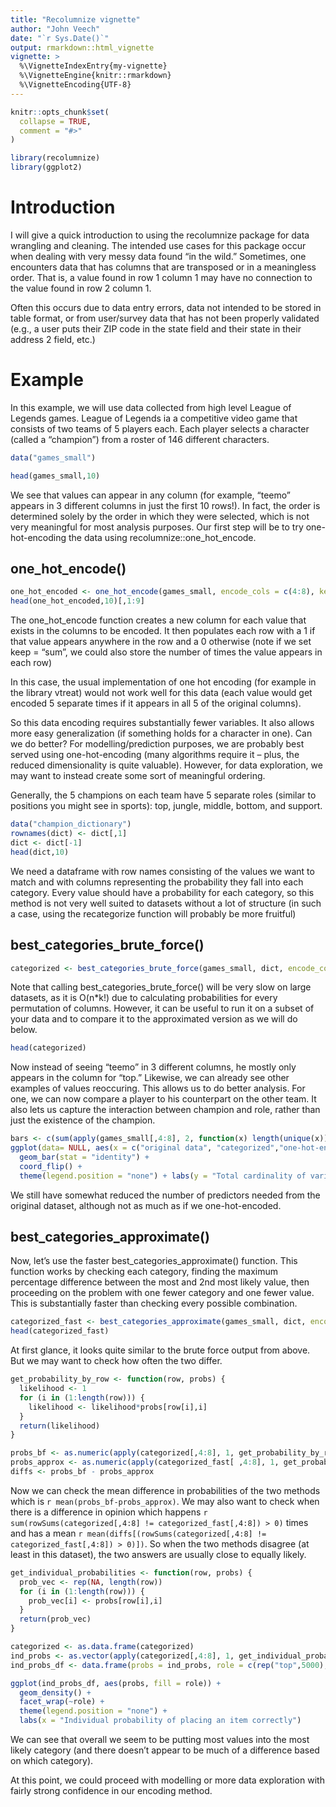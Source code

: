 ```yaml
---
title: "Recolumnize vignette"
author: "John Veech"
date: "`r Sys.Date()`"
output: rmarkdown::html_vignette
vignette: >
  %\VignetteIndexEntry{my-vignette}
  %\VignetteEngine{knitr::rmarkdown}
  %\VignetteEncoding{UTF-8}
---
```


```r
knitr::opts_chunk$set(
  collapse = TRUE,
  comment = "#>"
)
```

```r
library(recolumnize)
library(ggplot2)
```

# Introduction
I will give a quick introduction to using the recolumnize package for data wrangling and cleaning. The intended use cases for this package occur when dealing with very messy data found "in the wild." Sometimes, one encounters data that has columns that are transposed or in a meaningless order. That is, a value found in row 1 column 1 may have no connection to the value found in row 2 column 1. 

Often this occurs due to data entry errors, data not intended to be stored in table format, or from user/survey data that has not been properly validated (e.g., a user puts their ZIP code in the state field and their state in their address 2 field, etc.)

# Example
In this example, we will use data collected from high level League of Legends games. League of Legends ia a competitive video game that consists of two teams of 5 players each. Each player selects a character (called a "champion") from a roster of 146 different characters. 

```r
data("games_small")
```

```r
head(games_small,10)
```

We see that values can appear in any column (for example, "teemo" appears in 3 different columns in just the first 10 rows!). In fact, the order is determined solely by the order in which they were selected, which is not very meaningful for most analysis purposes. Our first step will be to try one-hot-encoding the data using recolumnize::one_hot_encode.

## one_hot_encode()

```r
one_hot_encoded <- one_hot_encode(games_small, encode_cols = c(4:8), keep = "exists", min_occurences = 1)
head(one_hot_encoded,10)[,1:9]
```

The one_hot_encode function creates a new column for each value that exists in the columns to be encoded. It then populates each row with a 1 if that value appears anywhere in the row and a 0 otherwise (note if we set keep = "sum", we could also store the number of times the value appears in each row)

In this case, the usual implementation of one hot encoding (for example in the library vtreat) would not work well for this data (each value would get encoded 5 separate times if it appears in all 5 of the original columns). 

So this data encoding requires substantially fewer variables. It also allows more easy generalization (if something holds for a character in one). Can we do better? For modelling/prediction purposes, we are probably best served using one-hot-encoding (many algorithms require it -- plus, the reduced dimensionality is quite valuable). However, for data exploration, we may want to instead create some sort of meaningful ordering.

Generally, the 5 champions on each team have 5 separate roles (similar to positions you might see in sports): top, jungle, middle, bottom, and support. 

```r
data("champion_dictionary")
rownames(dict) <- dict[,1]
dict <- dict[-1]
head(dict,10)
```
We need a dataframe with row names consisting of the values we want to match and with columns representing the probability they fall into each category. Every value should have a probability for each category, so this method is not very well suited to datasets without a lot of structure (in such a case, using the recategorize function will probably be more fruitful)

## best_categories_brute_force()

```r
categorized <- best_categories_brute_force(games_small, dict, encode_cols = c(4:8),ignore_warning = T)
```
Note that calling best_categories_brute_force() will be very slow on large datasets, as it is O(n*k!) due to calculating probabilities for every permutation of columns. However, it can be useful to run it on a subset of your data and to compare it to the approximated version as we will do below.

```r
head(categorized)
```

Now instead of seeing "teemo" in 3 different columns, he mostly only appears in the column for "top." Likewise, we can already see other examples of values reoccuring. This allows us to do better analysis. For one, we can now compare a player to his counterpart on the other team. It also lets us capture the interaction between champion and role, rather than just the existence of the champion.

```r
bars <- c(sum(apply(games_small[,4:8], 2, function(x) length(unique(x)))) ,sum(apply(categorized[,4:8],2,function(x) length(unique(x)))),sum(apply(one_hot_encoded[,4:148],2,function(x) length(unique(x)))))
ggplot(data= NULL, aes(x = c("original data", "categorized","one-hot-encoded"), y = bars,fill = c("#2b8cbe","#e34a33", "#fdbb84"))) +
  geom_bar(stat = "identity") +
  coord_flip() +
  theme(legend.position = "none") + labs(y = "Total cardinality of variables needed", x = "")
```

We still have somewhat reduced the number of predictors needed from the original dataset, although not as much as if we one-hot-encoded. 

## best_categories_approximate()

Now, let's use the faster best_categories_approximate() function. This function works by checking each category, finding the maximum percentage difference between the most and 2nd most likely value, then proceeding on the problem with one fewer category and one fewer value. This is substantially faster than checking every possible combination.

```r
categorized_fast <- best_categories_approximate(games_small, dict, encode_cols = c(4:8))
head(categorized_fast)
```

At first glance, it looks quite similar to the brute force output from above. But we may want to check how often the two differ.

```r
get_probability_by_row <- function(row, probs) {
  likelihood <- 1
  for (i in (1:length(row))) {
    likelihood <- likelihood*probs[row[i],i]
  }
  return(likelihood)
}

probs_bf <- as.numeric(apply(categorized[,4:8], 1, get_probability_by_row, dict))
probs_approx <- as.numeric(apply(categorized_fast[ ,4:8], 1, get_probability_by_row, dict))
diffs <- probs_bf - probs_approx
```

Now we can check the mean difference in probabilities of the two methods which is `r mean(probs_bf-probs_approx)`. We may also want to check when there is a difference in opinion which happens `r sum(rowSums(categorized[,4:8] != categorized_fast[,4:8]) > 0)` times and has a mean `r mean(diffs[(rowSums(categorized[,4:8] != categorized_fast[,4:8]) > 0)])`. So when the two methods disagree (at least in this dataset), the two answers are usually close to equally likely.


```r
get_individual_probabilities <- function(row, probs) {
  prob_vec <- rep(NA, length(row))
  for (i in (1:length(row))) {
    prob_vec[i] <- probs[row[i],i]
  }
  return(prob_vec)
}

categorized <- as.data.frame(categorized)
ind_probs <- as.vector(apply(categorized[,4:8], 1, get_individual_probabilities, dict))
ind_probs_df <- data.frame(probs = ind_probs, role = c(rep("top",5000),rep("jungle",5000), rep("mid",5000), rep("bot",5000), rep("support",5000)))

ggplot(ind_probs_df, aes(probs, fill = role)) +
  geom_density() +
  facet_wrap(~role) +
  theme(legend.position = "none") +
  labs(x = "Individual probability of placing an item correctly")
```

We can see that overall we seem to be putting most values into the most likely category (and there doesn't appear to be much of a difference based on which category).

At this point, we could proceed with modelling or more data exploration with fairly strong confidence in our encoding method.
